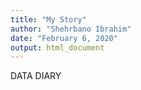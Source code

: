 ```yaml
---
title: "My Story"
author: "Shehrbano Ibrahim"
date: "February 6, 2020"
output: html_document
---
```


DATA DIARY 